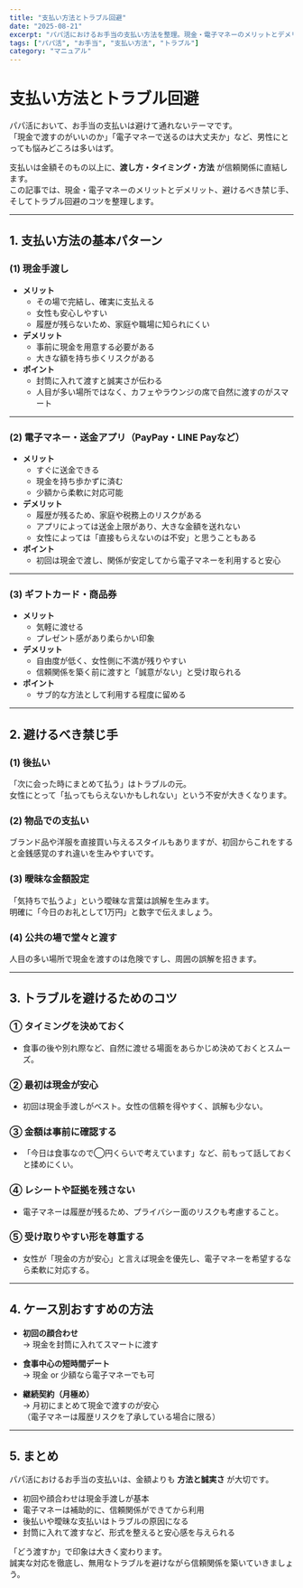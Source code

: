 ```yaml
---
title: "支払い方法とトラブル回避"
date: "2025-08-21"
excerpt: "パパ活におけるお手当の支払い方法を整理。現金・電子マネーのメリットとデメリット、避けるべき禁じ手やトラブル回避のポイントを解説します。"
tags: ["パパ活", "お手当", "支払い方法", "トラブル"]
category: "マニュアル"
---
```


# 支払い方法とトラブル回避

パパ活において、お手当の支払いは避けて通れないテーマです。  
「現金で渡すのがいいのか」「電子マネーで送るのは大丈夫か」など、男性にとっても悩みどころは多いはず。  

支払いは金額そのもの以上に、**渡し方・タイミング・方法** が信頼関係に直結します。  
この記事では、現金・電子マネーのメリットとデメリット、避けるべき禁じ手、そしてトラブル回避のコツを整理します。  

---

## 1. 支払い方法の基本パターン

### (1) 現金手渡し
- **メリット**
  - その場で完結し、確実に支払える
  - 女性も安心しやすい
  - 履歴が残らないため、家庭や職場に知られにくい
- **デメリット**
  - 事前に現金を用意する必要がある
  - 大きな額を持ち歩くリスクがある
- **ポイント**
  - 封筒に入れて渡すと誠実さが伝わる
  - 人目が多い場所ではなく、カフェやラウンジの席で自然に渡すのがスマート  

---

### (2) 電子マネー・送金アプリ（PayPay・LINE Payなど）
- **メリット**
  - すぐに送金できる
  - 現金を持ち歩かずに済む
  - 少額から柔軟に対応可能
- **デメリット**
  - 履歴が残るため、家庭や税務上のリスクがある
  - アプリによっては送金上限があり、大きな金額を送れない
  - 女性によっては「直接もらえないのは不安」と思うこともある
- **ポイント**
  - 初回は現金で渡し、関係が安定してから電子マネーを利用すると安心  

---

### (3) ギフトカード・商品券
- **メリット**
  - 気軽に渡せる
  - プレゼント感があり柔らかい印象
- **デメリット**
  - 自由度が低く、女性側に不満が残りやすい
  - 信頼関係を築く前に渡すと「誠意がない」と受け取られる
- **ポイント**
  - サブ的な方法として利用する程度に留める  

---

## 2. 避けるべき禁じ手

### (1) 後払い
「次に会った時にまとめて払う」はトラブルの元。  
女性にとって「払ってもらえないかもしれない」という不安が大きくなります。  

### (2) 物品での支払い
ブランド品や洋服を直接買い与えるスタイルもありますが、初回からこれをすると金銭感覚のすれ違いを生みやすいです。  

### (3) 曖昧な金額設定
「気持ちで払うよ」という曖昧な言葉は誤解を生みます。  
明確に「今日のお礼として1万円」と数字で伝えましょう。  

### (4) 公共の場で堂々と渡す
人目の多い場所で現金を渡すのは危険ですし、周囲の誤解を招きます。  

---

## 3. トラブルを避けるためのコツ

### ① タイミングを決めておく
- 食事の後や別れ際など、自然に渡せる場面をあらかじめ決めておくとスムーズ。  

### ② 最初は現金が安心
- 初回は現金手渡しがベスト。女性の信頼を得やすく、誤解も少ない。  

### ③ 金額は事前に確認する
- 「今日は食事なので◯円くらいで考えています」など、前もって話しておくと揉めにくい。  

### ④ レシートや証拠を残さない
- 電子マネーは履歴が残るため、プライバシー面のリスクも考慮すること。  

### ⑤ 受け取りやすい形を尊重する
- 女性が「現金の方が安心」と言えば現金を優先し、電子マネーを希望するなら柔軟に対応する。  

---

## 4. ケース別おすすめの方法

- **初回の顔合わせ**  
  → 現金を封筒に入れてスマートに渡す  

- **食事中心の短時間デート**  
  → 現金 or 少額なら電子マネーでも可  

- **継続契約（月極め）**  
  → 月初にまとめて現金で渡すのが安心  
  （電子マネーは履歴リスクを了承している場合に限る）  

---

## 5. まとめ

パパ活におけるお手当の支払いは、金額よりも **方法と誠実さ** が大切です。  

- 初回や顔合わせは現金手渡しが基本  
- 電子マネーは補助的に、信頼関係ができてから利用  
- 後払いや曖昧な支払いはトラブルの原因になる  
- 封筒に入れて渡すなど、形式を整えると安心感を与えられる  

「どう渡すか」で印象は大きく変わります。  
誠実な対応を徹底し、無用なトラブルを避けながら信頼関係を築いていきましょう。  
